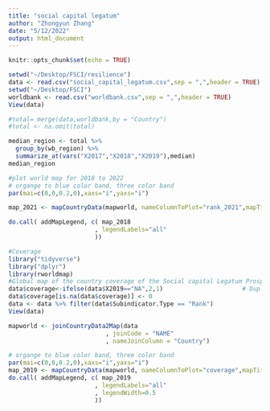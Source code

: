 ```yaml
---
title: "social capital legatum"
author: "Zhongyun Zhang"
date: "5/12/2022"
output: html_document
---
```


```r
knitr::opts_chunk$set(echo = TRUE)
```

```r
setwd("~/Desktop/FSCI/resilience")
data <- read.csv("social_capital_legatum.csv",sep = ",",header = TRUE)
setwd("~/Desktop/FSCI")
worldbank <- read.csv("worldbank.csv",sep = ",",header = TRUE)
View(data)
```

```r
#total= merge(data,worldbank,by = "Country")
#total <- na.omit(total)
```

```r
median_region <- total %>% 
  group_by(wb_region) %>% 
  summarize_at(vars("X2017","X2018","X2019"),median)
median_region

```

```r
#plot world map for 2018 to 2022
# organge to blue color band, three color band
par(mai=c(0,0,0.2,0),xaxs="i",yaxs="i")

map_2021 <- mapCountryData(mapworld, nameColumnToPlot="rank_2021",mapTitle = "Social Capital Legatum in", colourPalette = c("#f7fcf0","#e0f3db","#ccebc5","#a8ddb5","#7bccc4","#4eb3d3","#2b8cbe","#0868ac","#084081"),oceanCol = "gray",missingCountryCol = 'white',addLegend = FALSE)

do.call( addMapLegend, c( map_2018
                        , legendLabels="all"
                        ))
```





```r
#Coverage
library("tidyverse")
library("dplyr")
library(rworldmap)
#Global map of the country coverage of the Social capital Legatum Prosperity Index.
data$coverage<-ifelse(data$X2019=="NA",2,1)                      # Duplicate first column
data$coverage[is.na(data$coverage)] <- 0  
data <- data %>% filter(data$Subindicator.Type == "Rank")
View(data)
```

```r
mapworld <- joinCountryData2Map(data
                           , joinCode = "NAME"
                           , nameJoinColumn = "Country")
```


```r
# organge to blue color band, three color band
par(mai=c(0,0,0.2,0),xaxs="i",yaxs="i")
map_2019 <- mapCountryData(mapworld, nameColumnToPlot="coverage",mapTitle = "Social Captial Legatum from 2019", colourPalette = c("#7bccc4","#084081"),oceanCol = "gray",missingCountryCol = 'white',addLegend = FALSE)
do.call( addMapLegend, c( map_2019
                        , legendLabels="all"
                        , legendWidth=0.5
                        ))

```
